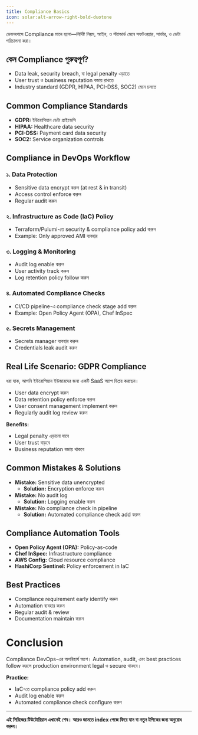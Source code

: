 ```yaml
---
title: Compliance Basics
icon: solar:alt-arrow-right-bold-duotone
---
```


ডেভঅপসে Compliance মানে হলো—নির্দিষ্ট নিয়ম, আইন, ও স্ট্যান্ডার্ড মেনে সফটওয়্যার, সার্ভার, ও ডেটা পরিচালনা করা।

## কেন Compliance গুরুত্বপূর্ণ?
- Data leak, security breach, বা legal penalty এড়াতে
- User trust ও business reputation বজায় রাখতে
- Industry standard (GDPR, HIPAA, PCI-DSS, SOC2) মেনে চলতে

## Common Compliance Standards
- **GDPR:** ইউরোপিয়ান ডেটা প্রাইভেসি
- **HIPAA:** Healthcare data security
- **PCI-DSS:** Payment card data security
- **SOC2:** Service organization controls

## Compliance in DevOps Workflow

### ১. Data Protection
- Sensitive data encrypt করুন (at rest & in transit)
- Access control enforce করুন
- Regular audit করুন

### ২. Infrastructure as Code (IaC) Policy
- Terraform/Pulumi-তে security & compliance policy add করুন
- Example: Only approved AMI ব্যবহার

### ৩. Logging & Monitoring
- Audit log enable করুন
- User activity track করুন
- Log retention policy follow করুন

### ৪. Automated Compliance Checks
- CI/CD pipeline-এ compliance check stage add করুন
- Example: Open Policy Agent (OPA), Chef InSpec

### ৫. Secrets Management
- Secrets manager ব্যবহার করুন
- Credentials leak audit করুন

## Real Life Scenario: GDPR Compliance

ধরা যাক, আপনি ইউরোপিয়ান ইউজারদের জন্য একটি SaaS অ্যাপ ডিপ্লয় করছেন।
- User data encrypt করুন
- Data retention policy enforce করুন
- User consent management implement করুন
- Regularly audit log review করুন

**Benefits:**
- Legal penalty এড়ানো যাবে
- User trust বাড়বে
- Business reputation বজায় থাকবে

## Common Mistakes & Solutions
- **Mistake:** Sensitive data unencrypted
  - **Solution:** Encryption enforce করুন
- **Mistake:** No audit log
  - **Solution:** Logging enable করুন
- **Mistake:** No compliance check in pipeline
  - **Solution:** Automated compliance check add করুন

## Compliance Automation Tools
- **Open Policy Agent (OPA):** Policy-as-code
- **Chef InSpec:** Infrastructure compliance
- **AWS Config:** Cloud resource compliance
- **HashiCorp Sentinel:** Policy enforcement in IaC

## Best Practices
- Compliance requirement early identify করুন
- Automation ব্যবহার করুন
- Regular audit & review
- Documentation maintain করুন

# Conclusion

Compliance DevOps-এর অপরিহার্য অংশ। Automation, audit, এবং best practices follow করলে production environment legal ও secure থাকবে।

**Practice:**
- IaC-তে compliance policy add করুন
- Audit log enable করুন
- Automated compliance check configure করুন

---

**এই সিরিজের টিউটোরিয়াল এখানেই শেষ। আরও জানতে index পেজে ফিরে যান বা নতুন টপিকের জন্য অনুরোধ করুন।**
